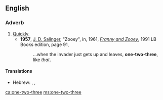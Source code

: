 ==English==

===Adverb===
{{en-adv|-}}

# [[quick|Quickly]].
#* '''1957''', [[w:J. D. Salinger|J. D. Salinger]], "Zooey", in, 1961, ''[[w:Franny and Zooey|Franny and Zooey]]'', 1991 LB Books edition, page 91,
#*:...when the invader just gets up and leaves, '''one-two-three''', like ''that''.

====Translations====
{{trans-top|quickly}}
* Hebrew: {{t|he|אחת שתים|tr=akhát sh'táyim}}, {{t|he|אחד שתים|tr=ekhád sh'táyim}}, {{t|he|צ׳יק צ׳ק|tr=chik chak}}
{{trans-mid}}
{{trans-bottom}}

[[ca:one-two-three]]
[[ms:one-two-three]]
